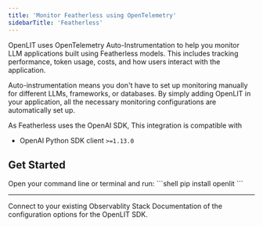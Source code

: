 ```yaml
---
title: 'Monitor Featherless using OpenTelemetry'
sidebarTitle: 'Featherless'
---
```



OpenLIT uses OpenTelemetry Auto-Instrumentation to help you monitor LLM applications built using Featherless models. This includes tracking performance, token usage, costs, and how users interact with the application.

Auto-instrumentation means you don't have to set up monitoring manually for different LLMs, frameworks, or databases. By simply adding OpenLIT in your application, all the necessary monitoring configurations are automatically set up.

As Featherless uses the OpenAI SDK, This integration is compatible with  
- OpenAI Python SDK client `>=1.13.0` 

## Get Started 

<Steps>
  <Step title="Install OpenLIT">
    Open your command line or terminal and run:
    ```shell
    pip install openlit
    ```
  </Step>
  <IntegrationMethods />
</Steps>

---

<CardGroup cols={2}>
<Card title="Connections" href="/latest/sdk/destinations/intro" icon='link'>
Connect to your existing Observablity Stack
</Card>
<Card title="SDK configuration" href="/latest/sdk-configuration" icon='file-code'>
Documentation of the configuration options for the OpenLIT SDK.
</Card>
</CardGroup>